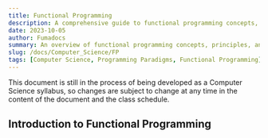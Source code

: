 ```yaml
---
title: Functional Programming
description: A comprehensive guide to functional programming concepts, languages, and applications.
date: 2023-10-05
author: Fumadocs
summary: An overview of functional programming concepts, principles, and languages.
slug: /docs/Computer_Science/FP
tags: [Computer Science, Programming Paradigms, Functional Programming]
---
```


<Callout title="Warning" type="warning">
   This document is still in the process of being developed as a Computer Science syllabus, so changes are subject to change at any time in the content of the document and the class schedule.
</Callout>

## Introduction to Functional Programming